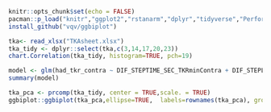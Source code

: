 ```r
knitr::opts_chunk$set(echo = FALSE)
pacman::p_load("knitr","ggplot2","rstanarm","dplyr","tidyverse","PerformanceAnalytics", "grid","gridExtra","readxl","ggbiplot","devtools")
install_github("vqv/ggbiplot")

```


```r
tka<- read_xlsx("TKAsheet.xlsx")
tka_tidy <- dplyr::select(tka,c(3,14,17,20,23))
chart.Correlation(tka_tidy, histogram=TRUE, pch=19)
```


```r
model <- glm(had_tkr_contra ~ DIF_STEPTIME_SEC_TKRminContra + DIF_STEPLENGTH_CM_TKRminContra +  DIF_CYCLETIME_SEC_TKRminContra + DIF_STRIDE_LENGTH_TKRmin_Contra, data = tka)
summary(model)
```

```r
tka_pca <- prcomp(tka_tidy, center = TRUE,scale. = TRUE)
ggbiplot::ggbiplot(tka_pca,ellipse=TRUE,  labels=rownames(tka_pca), groups=tka_tidy$had_tkr_contra)
```


